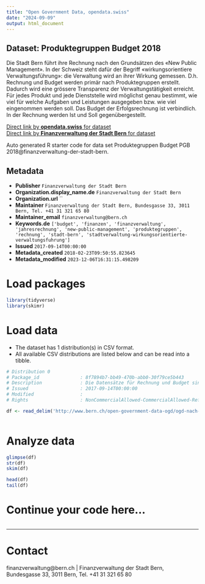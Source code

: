 ```yaml
---
title: "Open Government Data, opendata.swiss"
date: "2024-09-09"
output: html_document
---
```


## Dataset: Produktegruppen Budget 2018

Die Stadt Bern führt ihre Rechnung nach den Grundsätzen des «New Public Management». In der Schweiz steht dafür der Begriff «wirkungsorientiere Verwaltungsführung»: die Verwaltung wird an ihrer Wirkung gemessen. D.h. Rechnung und Budget werden primär nach Produktegruppen erstellt. Dadurch wird eine grössere Transparenz der Verwaltungstätigkeit erreicht.  Für jedes Produkt und jede Dienststelle wird möglichst genau bestimmt, wie viel für welche Aufgaben und Leistungen ausgegeben bzw. wie viel eingenommen werden soll. Das Budget der Erfolgsrechnung ist verbindlich. In der Rechnung werden Ist und Soll gegenübergestellt.

[Direct link by **opendata.swiss** for dataset](https://opendata.swiss/de/dataset/de-produktegruppen-budget-2018)<br>
[Direct link by **Finanzverwaltung der Stadt Bern** for dataset](http://www.bern.ch/open-government-data-ogd/ogd-nach-themen/finanzen-ogd)

Auto generated R starter code for data set Produktegruppen Budget PGB 2018@finanzverwaltung-der-stadt-bern.

## Metadata

- **Publisher** `Finanzverwaltung der Stadt Bern`
- **Organization.display_name.de** `Finanzverwaltung der Stadt Bern`
- **Organization.url** ``
- **Maintainer** `Finanzverwaltung der Stadt Bern, Bundesgasse 33, 3011 Bern, Tel. +41 31 321 65 80`
- **Maintainer_email** `finanzverwaltung@bern.ch`
- **Keywords.de** `['budget', 'finanzen', 'finanzverwaltung', 'jahresrechnung', 'new-public-management', 'produktegruppen', 'rechnung', 'stadt-bern', 'stadtverwaltung-wirkungsorientierte-verwaltungsfuhrung']`
- **Issued** `2017-09-14T00:00:00`
- **Metadata_created** `2018-02-23T09:50:55.823645`
- **Metadata_modified** `2023-12-06T16:31:15.498209`


# Load packages

```r

library(tidyverse)
library(skimr)

```

# Load data

-   The dataset has 1 distribution(s) in CSV format.
-   All available CSV distributions are listed below and can be read into a tibble.

```r

# Distribution 0
# Package_id               : 8f7894b7-bb49-470b-abb0-30f79ce5b443
# Description              : Die Datensätze für Rechnung und Budget sind hierarchisch gleich aufgebaut: Direktion bzw. Sonderrechnung, Dienststelle, Produktegruppe, Produkt.
# Issued                   : 2017-09-14T00:00:00
# Modified                 : 
# Rights                   : NonCommercialAllowed-CommercialAllowed-ReferenceRequired

df <- read_delim('http://www.bern.ch/open-government-data-ogd/ogd-nach-themen/finanzen-ogd/download-rechnung-und-budget-ogd/produktegruppen-budget-2018.txt/download')



```

# Analyze data

```r

glimpse(df)
str(df)
skim(df)

head(df)
tail(df)

```

# Continue your code here...

```r

```

------------------------------------------------------------------------

# Contact

finanzverwaltung@bern.ch | Finanzverwaltung der Stadt Bern, Bundesgasse 33, 3011 Bern, Tel. +41 31 321 65 80
